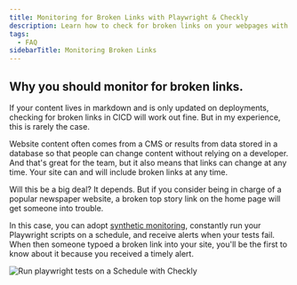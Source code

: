 ```yaml
---
title: Monitoring for Broken Links with Playwright & Checkly
description: Learn how to check for broken links on your webpages with Playwright.
tags:
  - FAQ
sidebarTitle: Monitoring Broken Links
---
```


## Why you should monitor for broken links.

If your content lives in markdown and is only updated on deployments, checking for broken links in CICD will work out 
fine. But in my experience, this is rarely the case.

Website content often comes from a CMS or results from data stored in a database so that people can change content 
without relying on a developer. And that's great for the team, but it also means that links can change at any time. 
Your site can and will include broken links at any time. 

Will this be a big deal? It depends. But if you consider being in charge of a popular newspaper website, a broken top 
story link on the home page will get someone into trouble.

In this case, you can adopt [synthetic monitoring](https://www.checklyhq.com/product/synthetic-monitoring/), constantly run your Playwright scripts on a schedule, and 
receive alerts when your tests fail. When then someone typoed a broken link into your site, you'll be the first to know about it because you received a timely alert.

![Run playwright tests on a Schedule with Checkly](/guides/images/checkly-links.png)
